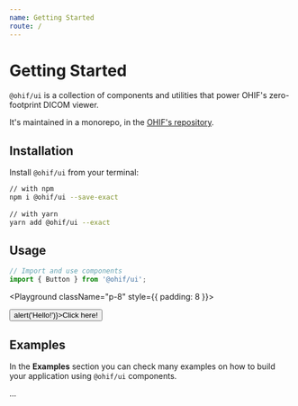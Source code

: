 ```yaml
---
name: Getting Started
route: /
---
```



# Getting Started

`@ohif/ui` is a collection of components and utilities that power OHIF's
zero-footprint DICOM viewer.

It's maintained in a monorepo, in the
[OHIF's repository](https://github.com/OHIF/Viewers/).

## Installation

Install `@ohif/ui` from your terminal:

```bash
// with npm
npm i @ohif/ui --save-exact
​
// with yarn
yarn add @ohif/ui --exact
```

## Usage

```javascript
// Import and use components
import { Button } from '@ohif/ui';
```

<Playground className="p-8" style={{ padding: 8 }}>
  <div className="p-8">
    <Button onClick={() => alert('Hello!')}>Click here!</Button>
  </div>
</Playground>

## Examples

In the **Examples** section you can check many examples on how to build your
application using `@ohif/ui` components.

...
